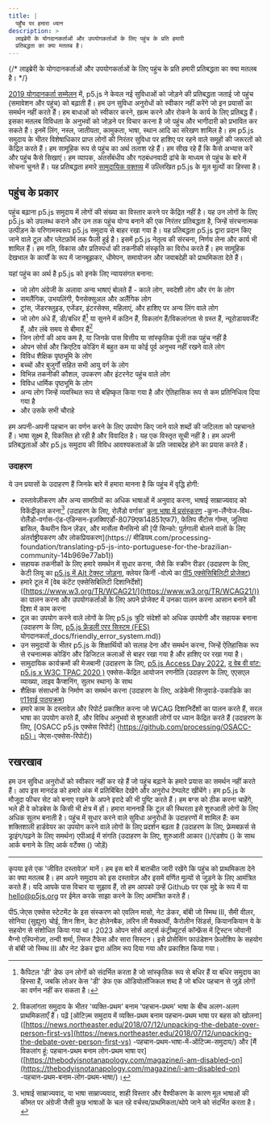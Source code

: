 ```yaml
---
title: |
  पहुँच पर हमारा ध्यान
description: >
  लाइब्रेरी के योगदानकर्ताओं और उपयोगकर्ताओं के लिए पहुंच के प्रति हमारी
  प्रतिबद्धता का क्या मतलब है।
---
```

{/* लाइब्रेरी के योगदानकर्ताओं और उपयोगकर्ताओं के लिए पहुंच के प्रति हमारी प्रतिबद्धता का क्या मतलब है। */}



[2019 योगदानकर्ता सम्मेलन](https://p5js.org/community/contributors-conference-2019.html) में, p5.js ने केवल नई सुविधाओं को जोड़ने की प्रतिबद्धता जताई जो पहुंच (समावेशन और पहुंच) को बढ़ाती हैं। हम उन सुविधा अनुरोधों को स्वीकार नहीं करेंगे जो इन प्रयासों का समर्थन नहीं करते हैं। हम बाधाओं को स्वीकार करने, ख़त्म करने और रोकने के कार्य के लिए प्रतिबद्ध हैं। इसका मतलब विविधता के अनुभवों को जोड़ने पर विचार करना है जो पहुंच और भागीदारी को प्रभावित कर सकते हैं। इनमें लिंग, नस्ल, जातीयता, कामुकता, भाषा, स्थान आदि का संरेखण शामिल है। हम p5.js समुदाय के भीतर विशेषाधिकार प्राप्त लोगों की निरंतर सुविधा पर हाशिए पर रहने वाले समूहों की जरूरतों को केंद्रित करते हैं। हम सामूहिक रूप से पहुंच का अर्थ तलाश रहे हैं। हम सीख रहे हैं कि कैसे अभ्यास करें और पहुंच कैसे सिखाएं। हम व्यापक, अंतर्संबंधीय और गठबंधनवादी ढांचे के माध्यम से पहुंच के बारे में सोचना चुनते हैं। यह प्रतिबद्धता हमारे [सामुदायिक वक्तव्य](https://p5js.org/community/) में उल्लिखित p5.js के मूल मूल्यों का हिस्सा है।

## पहुंच के प्रकार

पहुंच बढ़ाना p5.js समुदाय में लोगों की संख्या का विस्तार करने पर केंद्रित नहीं है। यह उन लोगों के लिए p5.js को उपलब्ध कराने और उन तक पहुंच योग्य बनाने की एक निरंतर प्रतिबद्धता है, जिन्हें संरचनात्मक उत्पीड़न के परिणामस्वरूप p5.js समुदाय से बाहर रखा गया है। यह प्रतिबद्धता p5.js द्वारा प्रदान किए जाने वाले टूल और प्लेटफ़ॉर्म तक फैली हुई है। इसमें p5.js नेतृत्व की संरचना, निर्णय लेना और कार्य भी शामिल हैं। हम गति, विकास और प्रतिस्पर्धा की तकनीकी संस्कृति का विरोध करते हैं। हम सामूहिक देखभाल के कार्यों के रूप में जानबूझकर, धीमेपन, समायोजन और जवाबदेही को प्राथमिकता देते हैं।

यहां पहुंच का अर्थ है p5.js को इनके लिए न्यायसंगत बनाना:

* जो लोग अंग्रेजी के अलावा अन्य भाषाएं बोलते हैं
  -⁠ ⁠काले लोग, स्वदेशी लोग और रंग के लोग
* समलैंगिक, उभयलिंगी, पैनसेक्सुअल और अलैंगिक लोग
* ट्रांस, जेंडरफ्लुइड, एजेंडर, इंटरसेक्स, महिलाएं, और हाशिए पर अन्य लिंग वाले लोग
* जो लोग अंधे हैं, डी/बधिर हैं[^2] या सुनने में कठिन हैं, विकलांग हैं/विकलांगता से ग्रस्त हैं, न्यूरोडायवर्जेंट हैं, और लंबे समय से बीमार हैं[^3]
* जिन लोगों की आय कम है, या जिनके पास वित्तीय या सांस्कृतिक पूंजी तक पहुंच नहीं है
* ओपन सोर्स और क्रिएटिव कोडिंग में बहुत कम या कोई पूर्व अनुभव नहीं रखने वाले लोग
* विविध शैक्षिक पृष्ठभूमि के लोग
* बच्चों और बुजुर्गों सहित सभी आयु वर्ग के लोग
* विभिन्न तकनीकी कौशल, उपकरण और इंटरनेट पहुंच वाले लोग
* विविध धार्मिक पृष्ठभूमि के लोग
* अन्य लोग जिन्हें व्यवस्थित रूप से बहिष्कृत किया गया है और ऐतिहासिक रूप से कम प्रतिनिधित्व दिया गया है
* और उसके सभी चौराहे

हम अपनी-अपनी पहचान का वर्णन करने के लिए उपयोग किए जाने वाले शब्दों की जटिलता को पहचानते हैं। भाषा सूक्ष्म है, विकसित हो रही है और विवादित है। यह एक विस्तृत सूची नहीं है। हम अपनी प्रतिबद्धताओं और p5.js समुदाय की विविध आवश्यकताओं के प्रति जवाबदेह होने का प्रयास करते हैं।

### उदाहरण

ये उन प्रयासों के उदाहरण हैं जिनके बारे में हमारा मानना ​​है कि पहुंच में वृद्धि होगी:

* दस्तावेज़ीकरण और अन्य सामग्रियों का अधिक भाषाओं में अनुवाद करना, भाषाई साम्राज्यवाद को विकेंद्रीकृत करना[^4] (उदाहरण के लिए, रोलैंडो वर्गास' [कुना भाषा में प्रसंस्करण](https://medium.com/@ProcessingOrg/culture-as-translation-processing-in) -कुना-लैंग्वेज-विथ-रोलैंडो-वर्गास-एंड-एडिन्सन-इज़क्विएर्डो-8079एफ14851एफ7), फेलिप सैंटोस गोम्स, जूलिया ब्रासिल, कैथरीन फिन ज़ेंडर, और मार्सेला मैनसिनो की \[पी सिन्को: पुर्तगाली बोलने वालों के लिए अंतर्राष्ट्रीयकरण और लोकप्रियकरण]\(https\:// मीडियम.com/processing-foundation/translating-p5-js-into-portuguese-for-the-brazilian-community-14b969e77ab1))
* सहायक तकनीकों के लिए हमारे समर्थन में सुधार करना, जैसे कि स्क्रीन रीडर (उदाहरण के लिए, केटी लियू का [p5.js में Alt टेक्स्ट जोड़ना](https://medium.com/processing-foundation/adding-alt-text-e2c7684e44f8), क्लेयर किर्नी -वोल्पे का [पी5 एक्सेसिबिलिटी प्रोजेक्ट](https://medium.com/processing-foundation/p5-accessibility-115d84535fa8))
* हमारे टूल में \[वेब कंटेंट एक्सेसिबिलिटी दिशानिर्देशों] ([https://www.w3.org/TR/WCAG21/](https://www.w3.org/TR/WCAG21/)) का पालन करना और उपयोगकर्ताओं के लिए अपने प्रोजेक्ट में उनका पालन करना आसान बनाने की दिशा में काम करना
* टूल का उपयोग करने वाले लोगों के लिए p5.js त्रुटि संदेशों को अधिक उपयोगी और सहायक बनाना (उदाहरण के लिए, [p5.js फ्रेंडली एरर सिस्टम (FES)](https://github.com/processing/p5.js/blob/main/) योगदानकर्ता\_docs/friendly\_error\_system.md))
* उन समुदायों के भीतर p5.js के शिक्षार्थियों को सलाह देना और समर्थन करना, जिन्हें ऐतिहासिक रूप से रचनात्मक कोडिंग और डिजिटल कलाओं से बाहर रखा गया है और हाशिए पर रखा गया है।
* सामुदायिक कार्यक्रमों की मेजबानी (उदाहरण के लिए, [p5.js Access Day 2022](https://p5js.org/community/p5js-access-day-2022.html), [द वेब वी वांट: p5.js x W3C TPAC 2020 )](https://medium.com/processing-foundation/p5-js-x-w3c-tpac-bee4c621a053) एक्सेस-केंद्रित आयोजन रणनीति (उदाहरण के लिए, एएसएल व्याख्या, लाइव कैप्शनिंग, सुलभ स्थान) के साथ
* शैक्षिक संसाधनों के निर्माण का समर्थन करना (उदाहरण के लिए, अडेकेमी सिजुवाडे-उकाडिके का [ए11वाई पाठ्यक्रम](http://a11ysyllabus.site/))
* हमारे काम के दस्तावेज़ और रिपोर्ट प्रकाशित करना जो WCAG दिशानिर्देशों का पालन करते हैं, सरल भाषा का उपयोग करते हैं, और विविध अनुभवों से शुरुआती लोगों पर ध्यान केंद्रित करते हैं (उदाहरण के लिए, \[OSACC p5.js एक्सेस रिपोर्ट] ([https://github.com/processing/OSACC-p5)।](https://github.com/processing/OSACC-p5\)।) जेएस-एक्सेस-रिपोर्ट))

## रखरखाव

हम उन सुविधा अनुरोधों को स्वीकार नहीं कर रहे हैं जो पहुंच बढ़ाने के हमारे प्रयास का समर्थन नहीं करते हैं। आप इस मानदंड को हमारे अंक में प्रतिबिंबित देखेंगे और अनुरोध टेम्पलेट खींचेंगे। हम p5.js के मौजूदा फीचर सेट को बनाए रखने के अपने इरादे की भी पुष्टि करते हैं। हम बग्स को ठीक करना चाहेंगे, भले ही वे कोडबेस के किसी भी क्षेत्र में हों। हमारा मानना ​​है कि टूल की स्थिरता इसे शुरुआती लोगों के लिए अधिक सुलभ बनाती है। पहुंच में सुधार करने वाले सुविधा अनुरोधों के उदाहरणों में शामिल हैं:
कम शक्तिशाली हार्डवेयर का उपयोग करने वाले लोगों के लिए प्रदर्शन बढ़ता है (उदाहरण के लिए, फ़्रेमबफ़र्स से ड्राइंग/पढ़ने के लिए समर्थन)
एपीआई में संगति (उदाहरण के लिए, शुरुआती आकार ()/एंडशेप () के साथ आर्क बनाने के लिए आर्क वर्टेक्स () जोड़ें)

***

कृपया इसे एक 'जीवित दस्तावेज़' मानें। हम इस बारे में बातचीत जारी रखेंगे कि पहुंच को प्राथमिकता देने का क्या मतलब है। हम अपने समुदाय को इस दस्तावेज़ और इसमें वर्णित मूल्यों से जुड़ने के लिए आमंत्रित करते हैं। यदि आपके पास विचार या सुझाव हैं, तो हम आपको उन्हें Github पर एक मुद्दे के रूप में या [hello@p5js.org](mailto:hello@p5js.org) पर ईमेल करके साझा करने के लिए आमंत्रित करते हैं।

पी5.जेएस एक्सेस स्टेटमेंट के इस संस्करण को एवलिन मासो, नेट डेकर, बॉबी जो स्मिथ III, सैमी वीलर, सोनिया (सुह्युन) चोई, शिन शिन, केट होलेनबैक, लॉरेन ली मैक्कार्थी, कैरोलीन सिंडर्स, कियानकियान ये के सहयोग से संशोधित किया गया था। 2023 ओपन सोर्स आर्ट्स कंट्रीब्यूटर्स कॉन्फ्रेंस में ट्रिस्टन जोवानी मैग्नो एस्पिनोज़ा, तन्वी शर्मा, त्सिज टैफेस और सारा सिस्टन। इसे प्रोसेसिंग फाउंडेशन फ़ेलोशिप के सहयोग से बॉबी जो स्मिथ III और नेट डेकर द्वारा अंतिम रूप दिया गया और प्रकाशित किया गया।

[^1]: क्रेंशॉ, किम्बर्ले (1989)। "जाति और लिंग के प्रतिच्छेदन को सीमाबद्ध करना: भेदभाव विरोधी सिद्धांत, नारीवादी सिद्धांत और नस्लवाद विरोधी राजनीति की एक काली नारीवादी आलोचना"। शिकागो विश्वविद्यालय कानूनी फोरम। 1989 (1): 139-167। आईएसएसएन 0892-5593। पूरा पाठ Archive.org पर।

[^2]: कैपिटल 'डी' डेफ उन लोगों को संदर्भित करता है जो सांस्कृतिक रूप से बधिर हैं या बधिर समुदाय का हिस्सा हैं, जबकि लोअर केस 'डी' डेफ एक ऑडियोलॉजिकल शब्द है जो बधिर पहचान से जुड़े लोगों का वर्णन नहीं कर सकता है।

[^3]: विकलांगता समुदाय के भीतर 'व्यक्ति-प्रथम' बनाम 'पहचान-प्रथम' भाषा के बीच अलग-अलग प्राथमिकताएँ हैं। पढ़ें \[ऑटिज़्म समुदाय में व्यक्ति-प्रथम बनाम पहचान-प्रथम भाषा पर बहस को खोलना]\([https://news.northeaster.edu/2018/07/12/unpacking-the-debate-over-person-first-vs](https://news.northeaster.edu/2018/07/12/unpacking-the-debate-over-person-first-vs) -पहचान-प्रथम-भाषा-में-ऑटिज्म-समुदाय/) और \[मैं विकलांग हूं: पहचान-प्रथम बनाम लोग-प्रथम भाषा पर]\([https://thebodyisnotanapology.com/magazine/i-am-disabled-on](https://thebodyisnotanapology.com/magazine/i-am-disabled-on) -पहचान-प्रथम-बनाम-लोग-प्रथम-भाषा/)।

[^4]: भाषाई साम्राज्यवाद, या भाषा साम्राज्यवाद, शाही विस्तार और वैश्वीकरण के कारण मूल भाषाओं की कीमत पर अंग्रेजी जैसी कुछ भाषाओं के चल रहे वर्चस्व/प्राथमिकता/थोपे जाने को संदर्भित करता है।
